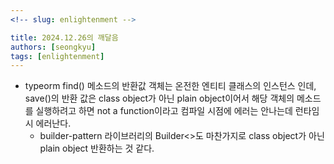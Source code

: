 ```yaml
---
<!-- slug: enlightenment -->

title: 2024.12.26의 깨달음
authors: [seongkyu]
tags: [enlightenment]
---
```


- typeorm find() 메소드의 반환값 객체는 온전한 엔티티 클래스의 인스턴스 인데, save()의 반환 값은 class object가 아닌 plain object이어서 해당 객체의 메소드를 실행하려고 하면 not a function이라고 컴파일 시점에 에러는 안나는데 런타임 시 에러난다.
  - builder-pattern 라이브러리의 Builder<>도 마찬가지로 class object가 아닌 plain object 반환하는 것 같다.
